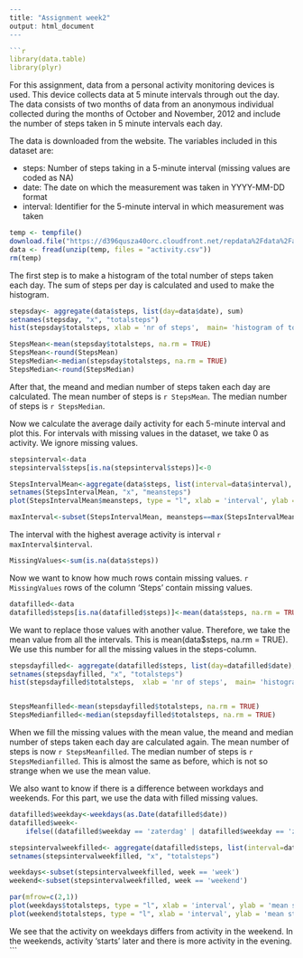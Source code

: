 
```{r }
---
title: "Assignment week2" 
output: html_document
---

```{r libraries, echo=FALSE}
library(data.table)
library(plyr)
```

For this assignment, data from a personal activity monitoring devices is used. This device collects data at 5 minute intervals through out the day. The data consists of two months of data from an anonymous individual collected during the months of October and November, 2012 and include the number of steps taken in 5 minute intervals each day.

The data is downloaded from the website. The variables included in this dataset are:

* steps: Number of steps taking in a 5-minute interval (missing values are coded as NA)
* date: The date on which the measurement was taken in YYYY-MM-DD format
* interval: Identifier for the 5-minute interval in which measurement was taken

```{r ReadData}
temp <- tempfile()
download.file("https://d396qusza40orc.cloudfront.net/repdata%2Fdata%2Factivity.zip", temp)
data <- fread(unzip(temp, files = "activity.csv"))
rm(temp)
```

The first step is to make a histogram of the total number of steps taken each day. The sum of steps per day is calculated and used to make the histogram.

```{r Histogram}
stepsday<- aggregate(data$steps, list(day=data$date), sum)
setnames(stepsday, "x", "totalsteps")
hist(stepsday$totalsteps, xlab = 'nr of steps',  main= 'histogram of total activity per day')
```

```{r MeanMedian}
StepsMean<-mean(stepsday$totalsteps, na.rm = TRUE)
StepsMean<-round(StepsMean)
StepsMedian<-median(stepsday$totalsteps, na.rm = TRUE)
StepsMedian<-round(StepsMedian)
```

After that, the meand and median number of steps taken each day are calculated. The mean number of steps is `r StepsMean`. The median number of steps is `r StepsMedian`.

Now we calculate the average daily activity for each 5-minute interval and plot this. For intervals with missing values in the dataset, we take 0 as activity. We ignore missing values.

```{r AverageIntervalActivity}
stepsinterval<-data
stepsinterval$steps[is.na(stepsinterval$steps)]<-0

StepsIntervalMean<-aggregate(data$steps, list(interval=data$interval), mean, na.rm=TRUE)
setnames(StepsIntervalMean, "x", "meansteps")
plot(StepsIntervalMean$meansteps, type = "l", xlab = 'interval', ylab = 'mean steps', main = 'average activity per interval')

maxInterval<-subset(StepsIntervalMean, meansteps==max(StepsIntervalMean$meansteps))
```

The interval with the highest average activity is interval `r maxInterval$interval`.

 
```{r MissingValues}
MissingValues<-sum(is.na(data$steps))
```

Now we want to know how much rows contain missing values. `r MissingValues` rows of the column 'Steps' contain missing values. 

```{r replaceMissingValues}
datafilled<-data
datafilled$steps[is.na(datafilled$steps)]<-mean(data$steps, na.rm = TRUE)
```

We want to replace those values with another value. Therefore, we take the mean value from all the intervals. This is mean(data$steps, na.rm = TRUE). We use this number for all the missing values in the steps-column.

```{r plotsFilledData}
stepsdayfilled<- aggregate(datafilled$steps, list(day=datafilled$date), sum)
setnames(stepsdayfilled, "x", "totalsteps")
hist(stepsdayfilled$totalsteps,  xlab = 'nr of steps',  main= 'histogram of total activity per day (with filled missing values)')


StepsMeanfilled<-mean(stepsdayfilled$totalsteps, na.rm = TRUE)
StepsMedianfilled<-median(stepsdayfilled$totalsteps, na.rm = TRUE)
```

When we fill the missing values with the mean value, the meand and median number of steps taken each day are calculated again. The mean number of steps is now `r StepsMeanfilled`. The median number of steps is `r StepsMedianfilled`. This is almost the same as before, which is not so strange when we use the mean value.

We also want to know if there is a difference between workdays and weekends. For this part, we use the data with filled missing values.

```{r weekdays, fig.height= 8}
datafilled$weekday<-weekdays(as.Date(datafilled$date))
datafilled$week<-
    ifelse((datafilled$weekday == 'zaterdag' | datafilled$weekday == 'zondag'), 'weekend', 'week')

stepsintervalweekfilled<- aggregate(datafilled$steps, list(interval=datafilled$interval, week=datafilled$week), mean)
setnames(stepsintervalweekfilled, "x", "totalsteps")

weekdays<-subset(stepsintervalweekfilled, week == 'week')
weekend<-subset(stepsintervalweekfilled, week == 'weekend')

par(mfrow=c(2,1))
plot(weekdays$totalsteps, type = "l", xlab = 'interval', ylab = 'mean steps', ylim = c(0,250), main = 'activity on week days')
plot(weekend$totalsteps, type = "l", xlab = 'interval', ylab = 'mean steps', ylim = c(0,250), main = 'activity in the weekend')
```

We see that the activity on weekdays differs from activity in the weekend. In the weekends, activity 'starts' later and there is more activity in the evening.
```

